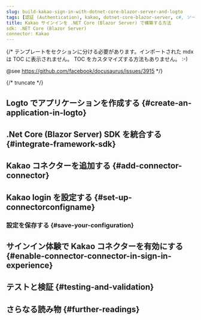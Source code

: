 ```yaml
---
slug: build-kakao-sign-in-with-dotnet-core-blazor-server-and-logto
tags: [認証 (Authentication), kakao, dotnet-core-blazor-server, c#, ソーシャルサインイン, サインイン, ログイン]
title: Kakao サインインを .NET Core (Blazor Server) で構築する方法
sdk: .NET Core (Blazor Server)
connector: Kakao
---
```


{/*
  テンプレートをセクションに分ける必要があります。インポートされた mdx は TOC に表示されません。
  TOC をカスタマイズする方法もありません。 :-)

  @see https://github.com/facebook/docusaurus/issues/3915
*/}




{/* truncate */}

<Intro connector={connector} sdk=".NET Core (Blazor Server)" link="https://learn.microsoft.com/en-us/aspnet/core/blazor/hosting-models?view=aspnetcore-9.0#blazor-server" />

## Logto でアプリケーションを作成する \{#create-an-application-in-logto}

<CreateApplication type="Traditional web" framework=".Net Core (Blazor Server)" />

## .Net Core (Blazor Server) SDK を統合する \{#integrate-framework-sdk}

<IntegrateSdk />

## Kakao コネクターを追加する \{#add-connector-connector}

<AddSocialConnector connector={connector} framework=".Net Core (Blazor Server)" />

## Kakao login を設定する \{#set-up-connectorconfigname}

<ConnectorGuide />

### 設定を保存する \{#save-your-configuration}

<SaveYourConfiguration connector={connector} />

## サインイン体験で Kakao コネクターを有効にする \{#enable-connector-connector-in-sign-in-experience}

<EnableSocialConnector connector={connector} />

## テストと検証 \{#testing-and-validation}

<TestingAndValidation connector={connector} sdk=".NET Core (Blazor Server)" />

## さらなる読み物 \{#further-readings}

<FurtherReadings />

